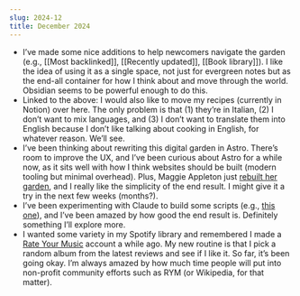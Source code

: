 ```yaml
---
slug: 2024-12
title: December 2024
---
```


- I’ve made some nice additions to help newcomers navigate the garden (e.g., [[Most backlinked]], [[Recently updated]], [[Book library]]). I like the idea of using it as a single space, not just for evergreen notes but as the end-all container for how I think about and move through the world. Obsidian seems to be powerful enough to do this.
- Linked to the above: I would also like to move my recipes (currently in Notion) over here. The only problem is that (1) they’re in Italian, (2) I don’t want to mix languages, and (3) I don’t want to translate them into English because I don’t like talking about cooking in English, for whatever reason. We’ll see.
- I’ve been thinking about rewriting this digital garden in Astro. There’s room to improve the UX, and I’ve been curious about Astro for a while now, as it sits well with how I think websites should be built (modern tooling but minimal overhead). Plus, Maggie Appleton just [rebuilt her garden](https://github.com/MaggieAppleton/maggieappleton.com-V3), and I really like the simplicity of the end result. I might give it a try in the next few weeks (months?).
- I’ve been experimenting with Claude to build some scripts (e.g., [this one](https://github.com/aldesantis/rss-feed-summarizer)), and I’ve been amazed by how good the end result is. Definitely something I’ll explore more.
- I wanted some variety in my Spotify library and remembered I made a [Rate Your Music](https://rateyourmusic.com/) account a while ago. My new routine is that I pick a random album from the latest reviews and see if I like it. So far, it’s been going okay. I’m always amazed by how much time people will put into non-profit community efforts such as RYM (or Wikipedia, for that matter).
